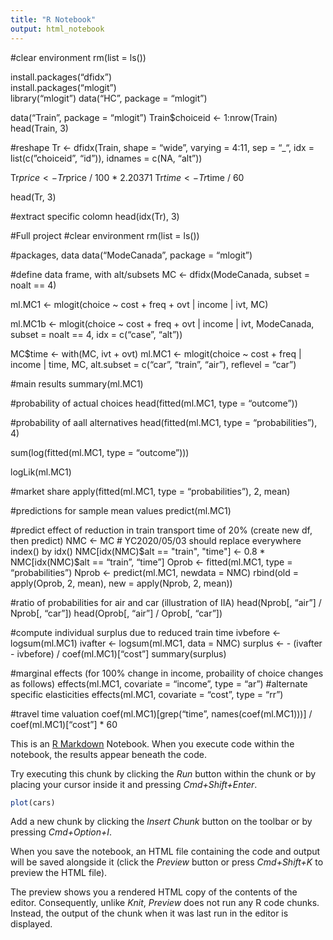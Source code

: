 ```yaml
---
title: "R Notebook"
output: html_notebook
---
```

#clear environment
rm(list = ls())

install.packages("dfidx")    
install.packages("mlogit")     
library("mlogit")
data("HC", package = "mlogit")

data("Train", package = "mlogit")
Train$choiceid <- 1:nrow(Train)
head(Train, 3)

#reshape
Tr <- dfidx(Train, shape = "wide", varying = 4:11, sep = "_",
            idx = list(c("choiceid", "id")), idnames = c(NA, "alt"))
            
Tr$price <- Tr$price / 100 * 2.20371
Tr$time <- Tr$time / 60

head(Tr, 3)

#extract specific colomn
head(idx(Tr), 3) 

#Full project
#clear environment
rm(list = ls())

#packages, data
data("ModeCanada", package = "mlogit")

#define data frame, with alt/subsets
MC <- dfidx(ModeCanada, subset = noalt == 4)

ml.MC1 <- mlogit(choice ~ cost + freq + ovt | income | ivt, MC)

ml.MC1b <- mlogit(choice ~ cost + freq + ovt | income | ivt, ModeCanada,
subset = noalt == 4, idx = c("case", "alt"))

MC$time <- with(MC, ivt + ovt)
ml.MC1 <- mlogit(choice ~ cost + freq | income | time, MC, 
alt.subset = c("car", "train", "air"), reflevel = "car")

#main results
summary(ml.MC1)

#probability of actual choices
head(fitted(ml.MC1, type = "outcome"))

#probability of aall alternatives
head(fitted(ml.MC1, type = "probabilities"), 4)

sum(log(fitted(ml.MC1, type = "outcome")))

logLik(ml.MC1)

#market share
apply(fitted(ml.MC1, type = "probabilities"), 2, mean)

#predictions for sample mean values
predict(ml.MC1)

#predict effect of reduction in train transport time of 20% (create new df, then predict)
NMC <- MC
# YC2020/05/03 should replace everywhere index() by idx()
NMC[idx(NMC)$alt == "train", "time"] <- 0.8 *
NMC[idx(NMC)$alt == "train", "time"]
Oprob <- fitted(ml.MC1, type = "probabilities")
Nprob <- predict(ml.MC1, newdata = NMC)
rbind(old = apply(Oprob, 2, mean), new = apply(Nprob, 2, mean))

#ratio of probabilities for air and car (illustration of IIA)
head(Nprob[, "air"] / Nprob[, "car"])
head(Oprob[, "air"] / Oprob[, "car"])

#compute individual surplus due to reduced train time
ivbefore <- logsum(ml.MC1)
ivafter <- logsum(ml.MC1, data = NMC)
surplus <- - (ivafter - ivbefore) / coef(ml.MC1)["cost"]
summary(surplus)

#marginal effects (for 100% change in income, probaility of choice changes as follows)
effects(ml.MC1, covariate = "income", type = "ar")
#alternate specific elasticities
effects(ml.MC1, covariate = "cost", type = "rr")

#travel time valuation
coef(ml.MC1)[grep("time", names(coef(ml.MC1)))] /
    coef(ml.MC1)["cost"] * 60 

This is an [R Markdown](http://rmarkdown.rstudio.com) Notebook. When you execute code within the notebook, the results appear beneath the code. 

Try executing this chunk by clicking the *Run* button within the chunk or by placing your cursor inside it and pressing *Cmd+Shift+Enter*. 

```r
plot(cars)
```

Add a new chunk by clicking the *Insert Chunk* button on the toolbar or by pressing *Cmd+Option+I*.

When you save the notebook, an HTML file containing the code and output will be saved alongside it (click the *Preview* button or press *Cmd+Shift+K* to preview the HTML file). 

The preview shows you a rendered HTML copy of the contents of the editor. Consequently, unlike *Knit*, *Preview* does not run any R code chunks. Instead, the output of the chunk when it was last run in the editor is displayed.

